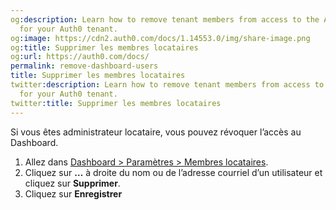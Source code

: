 ```yaml
---
og:description: Learn how to remove tenant members from access to the Auth0 Dashboard
  for your Auth0 tenant.
og:image: https://cdn2.auth0.com/docs/1.14553.0/img/share-image.png
og:title: Supprimer les membres locataires
og:url: https://auth0.com/docs/
permalink: remove-dashboard-users
title: Supprimer les membres locataires
twitter:description: Learn how to remove tenant members from access to the Auth0 Dashboard
  for your Auth0 tenant.
twitter:title: Supprimer les membres locataires
---
```


Si vous êtes administrateur locataire, vous pouvez révoquer l’accès au Dashboard.

1. Allez dans [Dashboard > Paramètres > Membres locataires](%24%7Bmanage_url%7D/#/tenant/admins).
2. Cliquez sur **…** à droite du nom ou de l’adresse courriel d’un utilisateur et cliquez sur **Supprimer**.
3. Cliquez sur **Enregistrer**
